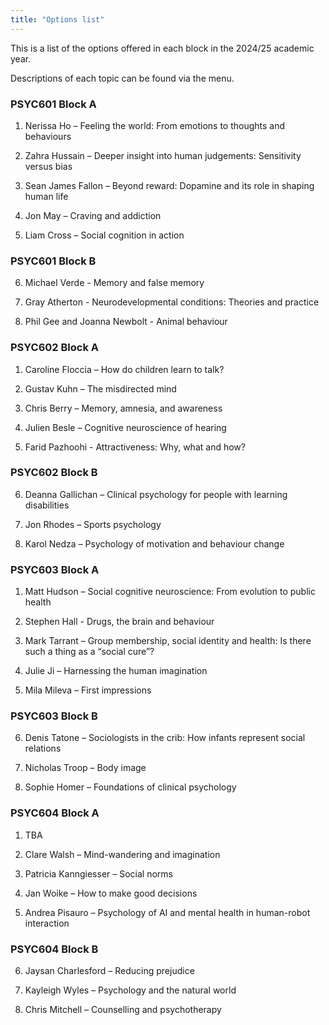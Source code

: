 ```yaml
---
title: "Options list"
---
```


This is a list of the options offered in each block in the 2024/25 academic year.

Descriptions of each topic can be found via the menu. 

### PSYC601 Block A

1.  Nerissa Ho -- Feeling the world: From emotions to thoughts and behaviours

2.  Zahra Hussain -- Deeper insight into human judgements: Sensitivity versus bias

3.  Sean James Fallon -- Beyond reward: Dopamine and its role in shaping human life

4.  Jon May -- Craving and addiction

5.  Liam Cross -- Social cognition in action

### PSYC601 Block B

6.  Michael Verde - Memory and false memory

7.  Gray Atherton - Neurodevelopmental conditions: Theories and practice

8.  Phil Gee and Joanna Newbolt - Animal behaviour

### PSYC602 Block A

1.  Caroline Floccia -- How do children learn to talk?

2.  Gustav Kuhn -- The misdirected mind

3.  Chris Berry -- Memory, amnesia, and awareness

5.  Julien Besle -- Cognitive neuroscience of hearing

5.  Farid Pazhoohi - Attractiveness: Why, what and how?

### PSYC602 Block B

6.  Deanna Gallichan -- Clinical psychology for people with learning disabilities

7.  Jon Rhodes -- Sports psychology

8.  Karol Nedza -- Psychology of motivation and behaviour change

### PSYC603 Block A

1.  Matt Hudson -- Social cognitive neuroscience: From evolution to public health

2.  Stephen Hall - Drugs, the brain and behaviour

3.  Mark Tarrant -- Group membership, social identity and health: Is there such a thing as a "social cure"?

4.  Julie Ji -- Harnessing the human imagination

5.  Mila Mileva -- First impressions

### PSYC603 Block B

6. Denis Tatone -- Sociologists in the crib: How infants represent social relations

7.  Nicholas Troop -- Body image

8.  Sophie Homer -- Foundations of clinical psychology


### PSYC604 Block A

1. TBA 

2.  Clare Walsh -- Mind-wandering and imagination

3.  Patricia Kanngiesser -- Social norms

4. Jan Woike -- How to make good decisions

5.  Andrea Pisauro -- Psychology of AI and mental health in human-robot interaction 

### PSYC604 Block B

6.  Jaysan Charlesford -- Reducing prejudice

7.  Kayleigh Wyles -- Psychology and the natural world

8.  Chris Mitchell -- Counselling and psychotherapy




